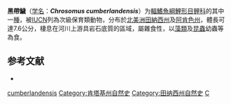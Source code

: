 {{Speciesbox
| genus = Chrosomus
| species = cumberlandensis
| status = VU
| status_system = IUCN3.1
| authority = [[Starnes|Starnes]] & [[Starnes|Starnes]], 1978
| synonyms = *''Phoxinus cumberlandensis''<br /><small>Starnes & Starnes, 1978</small>
}}

'''黑帶鱥'''（[[学名|学名]]：'''''Chrosomus cumberlandensis'''''）为[[輻鰭魚綱|輻鰭魚綱]][[鯉形目|鯉形目]][[鲤科|鲤科]]的其中一[[種|種]]，被[[IUCN|IUCN]]列為次級保育類動物，分布於[[北美洲|北美洲]][[田納西州|田納西州]]及[[阿肯色州|阿肯色州]]，體長可達7.6公分，棲息在河川上游具岩石底質的區域，屬雜食性，以[[藻類|藻類]]及[[昆蟲|昆蟲]]幼蟲等為食。

== 参考文献 ==
*{{FishBase_species|genus=Chrosomus|species=cumberlandensis|year=2012|month=1}}

{{taxonbar}}

[[Category:紅腹魚屬|cumberlandensis]]
[[Category:肯塔基州自然史|Category:肯塔基州自然史]]
[[Category:田纳西州自然史|Category:田纳西州自然史]]
[[Category:1978年描述的鱼类|C]]